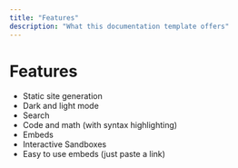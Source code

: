 ```yaml
---
title: "Features"
description: "What this documentation template offers"
---
```


# Features

- Static site generation
- Dark and light mode
- Search
- Code and math (with syntax highlighting)
- Embeds
- Interactive Sandboxes
- Easy to use embeds (just paste a link)